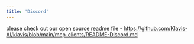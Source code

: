 ```yaml
---
title: 'Discord'
---
```




please check out our open source readme file - 
https://github.com/Klavis-AI/klavis/blob/main/mcp-clients/README-Discord.md 